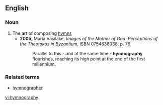==English==

===Noun===
{{en-noun|-}}

# The art of composing [[hymn]]s
#*'''2005''', Maria Vasilakē, ''Images of the Mother of God: Perceptions of the Theotokos in Byzantium'', ISBN 0754636038, p. 76.
#*:Parallel to this - and at the same time - '''hymnography''' flourishes, reaching its high point at the end of the first millennium.

===Related terms===
* [[hymnographer]]

[[vi:hymnography]]